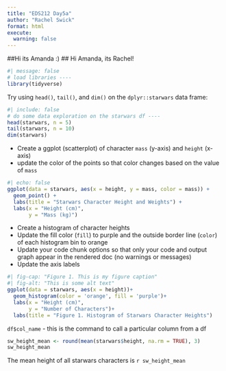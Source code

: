 ```yaml
---
title: "EDS212 Day5a"
author: "Rachel Swick"
format: html
execute: 
  warning: false
---
```


##Hi its Amanda :)
## Hi Amanda, its Rachel!

```r
#| message: false
# load libraries ----
library(tidyverse)
```

Try using `head()`, `tail()`, and `dim()` on the `dplyr::starwars` data frame:

```r
#| include: false
# do some data exploration on the starwars df ----
head(starwars, n = 5)
tail(starwars, n = 10)
dim(starwars)
```

- Create a ggplot (scatterplot) of character `mass` (y-axis) and `height` (x-axis)
- update the color of the points so that color changes based on the value of `mass`

```r
#| echo: false
ggplot(data = starwars, aes(x = height, y = mass, color = mass)) +
  geom_point() +
  labs(title = "Starwars Character Height and Weights") +
  labs(x = "Height (cm)", 
       y = "Mass (kg)")
```

- Create a histogram of character heights
- Update the fill color (`fill`) to purple and the outside border line (`color`) of each histogram bin to orange
- Update your code chunk options so that only your code and output graph appear in the rendered doc (no warnings or messages)
- Update the axis labels

```r
#| fig-cap: "Figure 1. This is my figure caption"
#| fig-alt: "This is some alt text"
ggplot(data = starwars, aes(x = height))+
  geom_histogram(color = 'orange', fill = 'purple')+
  labs(x = "Height (cm)",
       y = "Number of Characters")+
  labs(title = "Figure 1. Histogram of Starwars Character Heights")
```

`df$col_name` - this is the command to call a particular column from a df

```r
sw_height_mean <- round(mean(starwars$height, na.rm = TRUE), 3)
sw_height_mean
```

The mean height of all starwars characters is `r sw_height_mean`












